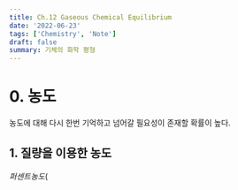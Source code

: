 ```yaml
---
title: Ch.12 Gaseous Chemical Equilibrium
date: '2022-06-23'
tags: ['Chemistry', 'Note']
draft: false
summary: 기체의 화학 평형
---
```


# 0. 농도
농도에 대해 다시 한번 기억하고 넘어갈 필요성이 존재할 확률이 높다.
 
## 1. 질량을 이용한 농도
$퍼센트 농도(%) = \frac{용질의 질량(g)}{용액의 질량(g)} \times {100}$
